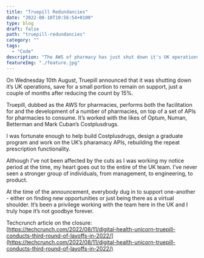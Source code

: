 ```yaml
---
title: "Truepill Redundancies"
date: "2022-08-18T10:56:54+0100"
type: blog
draft: false 
path: "truepill-redundancies"
category: ""
tags:
  - "Code"
description: "The AWS of pharmacy has just shut down it's UK operations. I've handed in my notice."
featureImg: "./feature.jpg"
---
```


On Wednesday 10th August, Truepill announced that it was shutting down it’s UK operations, save for a small portion to remain on support, just a couple of months after reducing the count by 15%.

Truepill, dubbed as the AWS for pharmacies, performs both the facilitation for and the development of a number of pharmacies, on top of a set of APIs for pharmacies to consume. It’s worked with the likes of Optum, Numan, Betterman and Mark Cuban’s Costplusdrugs.

I was fortunate enough to help build Costplusdrugs, design a graduate program and work on the UK’s pharamacy APIs, rebuilding the repeat prescription functionality.

Although I’ve not been affected by the cuts as I was working my notice period at the time, my heart goes out to the entire of the UK team. I’ve never seen a stronger group of individuals, from management, to engineering, to product.

At the time of the announcement, everybody dug in to support one-another - either on finding new opportunities or just being there as a virtual shoulder. It’s been a privilege working with the team here in the UK and I truly hope it’s not goodbye forever.

Techcrunch article on the closure: [https://techcrunch.com/2022/08/11/digital-health-unicorn-truepill-conducts-third-round-of-layoffs-in-2022/](https://techcrunch.com/2022/08/11/digital-health-unicorn-truepill-conducts-third-round-of-layoffs-in-2022/)
